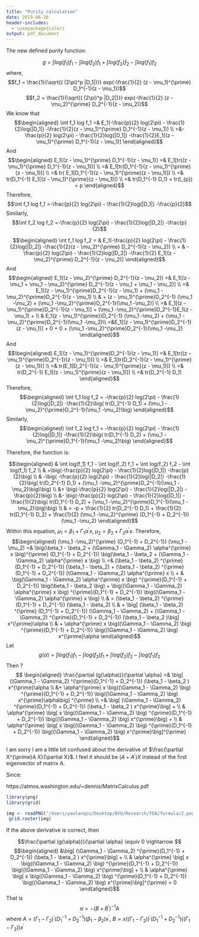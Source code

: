```yaml
---
title: "Purity calculation"
date: 2019-06-26
header-includes:
  - \usepackage{color}
output: pdf_document
---
```



The new defined purity function: 

$$g = \int log(f_1) f_1 - \int log(f_2) f_1 + \int log(f_2) f_2 - \int log(f_1) f_2$$
where, 
$$f_1 = \frac{1}{\sqrt{( (2\pi)^p |D_1|)}} exp(-\frac{1}{2} (z - \mu_1)^{\prime} D_1^{-1}(z - \mu_1))$$
$$f_2 = \frac{1}{\sqrt{( (2\pi)^p |D_2|)}} exp(-\frac{1}{2} (z - \mu_2)^{\prime} D_2^{-1}(z - \mu_2))$$
We know that
$$\begin{aligned}
\int f_1 log f_1 =& E_1(-\frac{p}{2} log(2\pi) - \frac{1}{2}log(|D_1|) -\frac{1}{2}(z - \mu_1)^{\prime} D_1^{-1}(z - \mu_1)) \\
=&-\frac{p}{2} log(2\pi) - \frac{1}{2}log(|D_1|) -\frac{1}{2}E_1[(z - \mu_1)^{\prime} D_1^{-1}(z - \mu_1)]
\end{aligned}$$
And 
$$\begin{aligned}
E_1[(z - \mu_1)^{\prime} D_1^{-1}(z - \mu_1)] =& E_1[tr((z - \mu_1)^{\prime} D_1^{-1}(z - \mu_1))]  \\
=& E_1[tr(D_1^{-1}(z - \mu_1)^{\prime}(z - \mu_1))] \\
=& tr( E_1[D_1^{-1}(z - \mu_1)^{\prime}(z - \mu_1)]) \\
=& tr(D_1^{-1} E_1[(z - \mu_1)^{\prime}(z - \mu_1)]) \\
=& tr(D_1^{-1} D_1) = tr(I_{p}) = p
\end{aligned}$$
Therefore, 
$$\int f_1 log f_1 =-\frac{p}{2} log(2\pi) - \frac{1}{2}log(|D_1|) -\frac{p}{2}$$
Similarly,
$$\int f_2 log f_2 =-\frac{p}{2} log(2\pi) - \frac{1}{2}log(|D_2|) -\frac{p}{2}$$

$$\begin{aligned}
\int f_1 log f_2 =  & E_1(-\frac{p}{2} log(2\pi) - \frac{1}{2}log(|D_2|) -\frac{1}{2}(z - \mu_2)^{\prime} D_2^{-1}(z - \mu_2)) \\
= & -\frac{p}{2} log(2\pi) - \frac{1}{2}log(|D_2|) -\frac{1}{2} E_1[(z - \mu_2)^{\prime} D_2^{-1}(z - \mu_2)] 
\end{aligned}$$
And
$$\begin{aligned} 
E_1[(z - \mu_2)^{\prime} D_2^{-1}(z - \mu_2)] =& E_1[(z - \mu_1 + \mu_1 - \mu_2)^{\prime} D_2^{-1}(z - \mu_1 + \mu_1 - \mu_2)] \\
=& E_1[(z - \mu_1)^{\prime}D_2^{-1}(z - \mu_1) + (\mu_1 -\mu_2)^{\prime}D_2^{-1}(z - \mu_1) \\
 & + (z - \mu_1)^{\prime}D_2^{-1} (\mu_1 -\mu_2) + (\mu_1 -\mu_2)^{\prime}D_2^{-1}(\mu_1 -\mu_2)] \\
=& E_1[(z - \mu_1)^{\prime}D_2^{-1}(z - \mu_1)] + (\mu_1 -\mu_2)^{\prime}D_2^{-1}E_1(z - \mu_1) + \\
 & E_1(z - \mu_1)^{\prime})D_2^{-1} (\mu_1 -\mu_2) +  (\mu_1 -\mu_2)^{\prime}D_2^{-1}(\mu_1 -\mu_2)\\
=&E_1[(z - \mu_1)^{\prime}D_2^{-1}(z - \mu_1)]  + 0 + 0 +  (\mu_1 -\mu_2)^{\prime}D_2^{-1}(\mu_1 -\mu_2)
\end{aligned}$$
And 
$$\begin{aligned}
E_1[(z - \mu_1)^{\prime}D_2^{-1}(z - \mu_1)] =& E_1[tr((z - \mu_1)^{\prime}D_2^{-1}(z - \mu_1))] \\
=& E_1[tr(D_2^{-1}(z - \mu_1)^{\prime}(z - \mu_1))] \\
=& tr(E_1[D_2^{-1}(z - \mu_1)^{\prime}(z - \mu_1)]) \\
=& tr(D_2^{-1} E_1[(z - \mu_1)^{\prime}(z - \mu_1)]) \\
=& tr(D_2^{-1} D_1)
\end{aligned}$$
Therefore, 
$$\begin{aligned}
\int f_1 log f_2 = -\frac{p}{2} log(2\pi) - \frac{1}{2}log(|D_2|) -\frac{1}{2}\big( tr(D_2^{-1} D_1) + (\mu_1 -\mu_2)^{\prime}D_2^{-1}(\mu_1 -\mu_2)\big)
\end{aligned}$$
Similarly,
$$\begin{aligned}
\int f_2 log f_1 = -\frac{p}{2} log(2\pi) - \frac{1}{2}log(|D_1|) -\frac{1}{2}\big( tr(D_1^{-1} D_2) + (\mu_1 -\mu_2)^{\prime}D_1^{-1}(\mu_1 -\mu_2)\big)
\end{aligned}$$

Therefore, the function is:

$$\begin{aligned}
& \int log(f_1) f_1 - \int log(f_2) f_1 + \int log(f_2) f_2 - \int log(f_1) f_2 \\
& =\big(-\frac{p}{2} log(2\pi) - \frac{1}{2}log(|D_1|) -\frac{p}{2}\big) \\
& -\big( -\frac{p}{2} log(2\pi) - \frac{1}{2}log(|D_2|) -\frac{1}{2}\big( tr(D_2^{-1} D_1) + (\mu_1 -\mu_2)^{\prime}D_2^{-1}(\mu_1 -\mu_2)\big)\big) \\
&+ \big(-\frac{p}{2} log(2\pi) - \frac{1}{2}log(|D_2|) -\frac{p}{2}\big) \\
&- \big(-\frac{p}{2} log(2\pi) - \frac{1}{2}log(|D_1|) -\frac{1}{2}\big( tr(D_1^{-1} D_2) + (\mu_1 -\mu_2)^{\prime}D_1^{-1}(\mu_1 -\mu_2)\big)\big) \\
& = -p + \frac{1}{2} tr(D_2^{-1} D_1) + \frac{1}{2} tr(D_1^{-1} D_2) + \frac{1}{2} (\mu_1 -\mu_2)^{\prime} (D_1^{-1} + D_2^{-1}) (\mu_1 -\mu_2)
\end{aligned}$$
Within this equation, $\mu_1 = \beta_1 + \Gamma_1 \alpha^{\prime} x$, $\mu_2 = \beta_2 + \Gamma_2 \alpha^{\prime}x$. Therefore,
$$\begin{aligned}
(\mu_1 -\mu_2)^{\prime} (D_1^{-1} + D_2^{-1}) (\mu_1 -\mu_2) =&  \big(\beta_1 - \beta_2 + (\Gamma_1 - \Gamma_2) \alpha^{\prime} x \big)^{\prime}  (D_1^{-1} + D_2^{-1}) \big(\beta_1 - \beta_2 + (\Gamma_1 - \Gamma_2) \alpha^{\prime} x \big) \\
=& (\beta_1 - \beta_2) ^{\prime}  (D_1^{-1} + D_2^{-1}) (\beta_1 - \beta_2) + (\beta_1 - \beta_2) ^{\prime}  (D_1^{-1} + D_2^{-1}) (\Gamma_1 - \Gamma_2) \alpha^{\prime} x \\
+ & \big(\Gamma_1 - \Gamma_2) \alpha^{\prime} x \big) ^{\prime}(D_1^{-1} + D_2^{-1}) \big(\beta_1 - \beta_2 \big) + \big((\Gamma_1 - \Gamma_2) \alpha^{\prime} x \big) ^{\prime}(D_1^{-1} + D_2^{-1}) \big((\Gamma_1 - \Gamma_2) \alpha^{\prime} x \big) \\
& = (\beta_1 - \beta_2) ^{\prime}  (D_1^{-1} + D_2^{-1}) (\beta_1 - \beta_2)  \\
& + \big[ (\beta_1 - \beta_2) ^{\prime}  (D_1^{-1} + D_2^{-1}) (\Gamma_1 - \Gamma_2) + (\Gamma_1 - \Gamma_2) ^{\prime}(D_1^{-1} + D_2^{-1}) (\beta_1 - \beta_2 )\big]  x^{\prime}\alpha \\
& + \alpha^{\prime} x \big((\Gamma_1 - \Gamma_2)  \big) ^{\prime}(D_1^{-1} + D_2^{-1}) \big((\Gamma_1 - \Gamma_2) \big)
x^{\prime}\alpha
\end{aligned}$$
Let 
$$g(\alpha) = \int log(f_1) f_1 - \int log(f_2) f_1 + \int log(f_2) f_2 - \int log(f_1) f_2$$
Then 
\color{blue} ?
$$ \begin{aligned}
\frac{\partial (g(\alpha))}{\partial \alpha} =&  \big[  (\Gamma_1 - \Gamma_2) ^{\prime}(D_1^{-1} + D_2^{-1}) (\beta_1 - \beta_2 )  x^{\prime}\alpha \\
&+ \alpha^{\prime} x \big((\Gamma_1 - \Gamma_2)  \big) ^{\prime}(D_1^{-1} + D_2^{-1}) \big((\Gamma_1 - \Gamma_2) \big)
x^{\prime}\alpha\big] ^{\prime} \\
=& \big[ (\Gamma_1 - \Gamma_2) ^{\prime}(D_1^{-1} + D_2^{-1}) (\beta_1 - \beta_2 )  x^{\prime}\big] + \\
& \alpha^{\prime}  \big[ x \big((\Gamma_1 - \Gamma_2)  \big) ^{\prime}(D_1^{-1} + D_2^{-1}) \big((\Gamma_1 - \Gamma_2) \big)
x^{\prime}\big]  + \\
& \alpha^{\prime}  \big[ x \big((\Gamma_1 - \Gamma_2)  \big) ^{\prime}(D_1^{-1} + D_2^{-1}) \big((\Gamma_1 - \Gamma_2) \big)
x^{\prime}\big]^{\prime} 
\end{aligned}$$

\color{black}

I am sorry I am a little bit confused about the derivative of $\frac{\partial X^{\prime}A X}{\partial X}$. I feel it should be $(A + A^{\prime}) X$ instead of the first eigenvector of matrix A. 

Since: 

https://atmos.washington.edu/~dennis/MatrixCalculus.pdf 

```R
library(png)
library(grid)
```

```r

img <- readPNG("/Users/yaolanqiu/Desktop/NYU/Research/FDA/formula/2.png")
 grid.raster(img)
```

If the above derivative is correct, then 

$$\frac{\partial (g(\alpha))}{\partial \alpha} \equiv 0 \rightarrow $$
$$\begin{aligned}
&\big[ (\Gamma_1 - \Gamma_2) ^{\prime}(D_1^{-1} + D_2^{-1}) (\beta_1 - \beta_2 )  x^{\prime}\big] + \\
& \alpha^{\prime}  \big[ x \big((\Gamma_1 - \Gamma_2)  \big) ^{\prime}(D_1^{-1} + D_2^{-1}) \big((\Gamma_1 - \Gamma_2) \big)
x^{\prime}\big]  + \\
& \alpha^{\prime}  \big[ x \big((\Gamma_1 - \Gamma_2)  \big) ^{\prime}(D_1^{-1} + D_2^{-1}) \big((\Gamma_1 - \Gamma_2) \big)
x^{\prime}\big]^{\prime}  = 0
\end{aligned}$$
That is 
\color{blue}
$$\alpha = -(B + B^{\prime})^{-1}A$$
where $A =(\Gamma_1 - \Gamma_2) ^{\prime}(D_1^{-1} + D_2^{-1}) (\beta_1 - \beta_2 )  x^{\prime}$, $B = x \big((\Gamma_1 - \Gamma_2)  \big) ^{\prime}(D_1^{-1} + D_2^{-1}) \big((\Gamma_1 - \Gamma_2) \big)
x^{\prime}$
